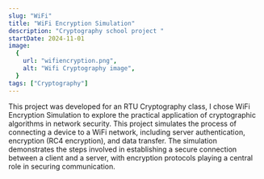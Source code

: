 ```yaml
---
slug: "WiFi"
title: "WiFi Encryption Simulation"
description: "Cryptography school project "
startDate: 2024-11-01
image:
  {
    url: "wifiencryption.png",
    alt: "Wifi Cryptography image",
  }
tags: ["Cryptography"]
---
```


This project was developed for an RTU Cryptography class, I chose WiFi Encryption Simulation to explore the practical application of cryptographic algorithms in network security. This project simulates the process of connecting a device to a WiFi network, including server authentication, encryption (RC4 encryption), and data transfer. The simulation demonstrates the steps involved in establishing a secure connection between a client and a server, with encryption protocols playing a central role in securing communication.

